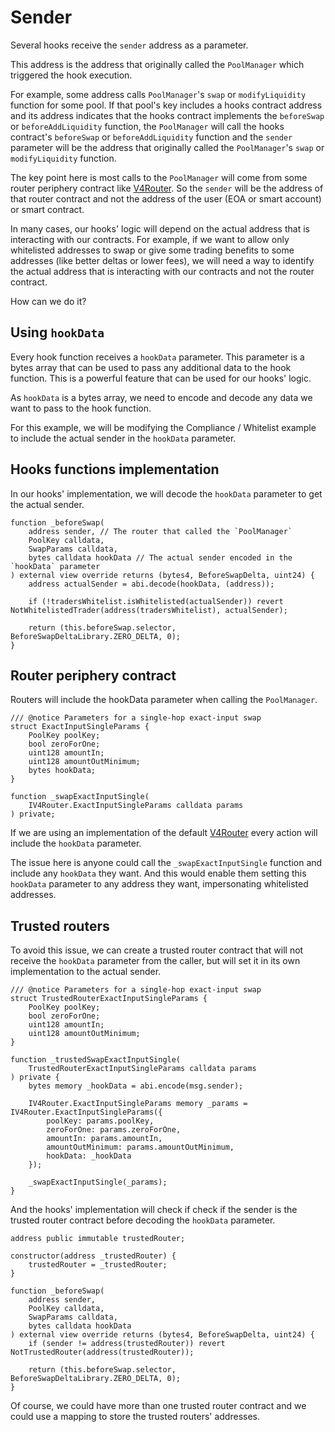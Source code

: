 # Sender

Several hooks receive the `sender` address as a parameter.

This address is the address that originally called the `PoolManager` which triggered the hook execution.

For example, some address calls `PoolManager`'s `swap` or `modifyLiquidity` function for some pool.
If that pool's key includes a hooks contract address and its address indicates that the hooks contract implements the `beforeSwap` or `beforeAddLiquidity` function, the `PoolManager` will call the hooks contract's `beforeSwap` or `beforeAddLiquidity` function and the `sender` parameter will be the address that originally called the `PoolManager`'s `swap` or `modifyLiquidity` function.

The key point here is most calls to the `PoolManager` will come from some router periphery contract like [V4Router](https://github.com/Uniswap/v4-periphery/blob/main/src/V4Router.sol). So the `sender` will be the address of that router contract and not the address of the user (EOA or smart account) or smart contract.

In many cases, our hooks' logic will depend on the actual address that is interacting with our contracts.
For example, if we want to allow only whitelisted addresses to swap or give some trading benefits to some addresses (like better deltas or lower fees), we will need a way to identify the actual address that is interacting with our contracts and not the router contract.

How can we do it?

## Using `hookData`

Every hook function receives a `hookData` parameter. This parameter is a bytes array that can be used to pass any additional data to the hook function.
This is a powerful feature that can be used for our hooks' logic.

As `hookData` is a bytes array, we need to encode and decode any data we want to pass to the hook function.

For this example, we will be modifying the Compliance / Whitelist example to include the actual sender in the `hookData` parameter.

## Hooks functions implementation

In our hooks' implementation, we will decode the `hookData` parameter to get the actual sender.

```solidity
function _beforeSwap(
    address sender, // The router that called the `PoolManager`
    PoolKey calldata,
    SwapParams calldata,
    bytes calldata hookData // The actual sender encoded in the `hookData` parameter
) external view override returns (bytes4, BeforeSwapDelta, uint24) {
    address actualSender = abi.decode(hookData, (address));

    if (!tradersWhitelist.isWhitelisted(actualSender)) revert NotWhitelistedTrader(address(tradersWhitelist), actualSender);

    return (this.beforeSwap.selector, BeforeSwapDeltaLibrary.ZERO_DELTA, 0);
}
```

## Router periphery contract

Routers will include the hookData parameter when calling the `PoolManager`.

```solidity
/// @notice Parameters for a single-hop exact-input swap
struct ExactInputSingleParams {
    PoolKey poolKey;
    bool zeroForOne;
    uint128 amountIn;
    uint128 amountOutMinimum;
    bytes hookData;
}

function _swapExactInputSingle(
	IV4Router.ExactInputSingleParams calldata params
) private;
```

If we are using an implementation of the default [V4Router](https://github.com/Uniswap/v4-periphery/blob/main/src/V4Router.sol) every action will include the `hookData` parameter.

The issue here is anyone could call the `_swapExactInputSingle` function and include any `hookData` they want. And this would enable them setting this `hookData` parameter to any address they want, impersonating whitelisted addresses.

## Trusted routers

To avoid this issue, we can create a trusted router contract that will not receive the `hookData` parameter from the caller, but will set it in its own implementation to the actual sender.

```solidity
/// @notice Parameters for a single-hop exact-input swap
struct TrustedRouterExactInputSingleParams {
    PoolKey poolKey;
    bool zeroForOne;
    uint128 amountIn;
    uint128 amountOutMinimum;
}

function _trustedSwapExactInputSingle(
	TrustedRouterExactInputSingleParams calldata params
) private {
	bytes memory _hookData = abi.encode(msg.sender);

	IV4Router.ExactInputSingleParams memory _params = IV4Router.ExactInputSingleParams({
		poolKey: params.poolKey,
		zeroForOne: params.zeroForOne,
		amountIn: params.amountIn,
		amountOutMinimum: params.amountOutMinimum,
		hookData: _hookData
	});

	_swapExactInputSingle(_params);
}
```

And the hooks' implementation will check if check if the sender is the trusted router contract before decoding the `hookData` parameter.

```solidity
address public immutable trustedRouter;

constructor(address _trustedRouter) {
    trustedRouter = _trustedRouter;
}

function _beforeSwap(
    address sender,
    PoolKey calldata,
    SwapParams calldata,
    bytes calldata hookData
) external view override returns (bytes4, BeforeSwapDelta, uint24) {
    if (sender != address(trustedRouter)) revert NotTrustedRouter(address(trustedRouter));

    return (this.beforeSwap.selector, BeforeSwapDeltaLibrary.ZERO_DELTA, 0);
}
```

Of course, we could have more than one trusted router contract and we could use a mapping to store the trusted routers' addresses.
